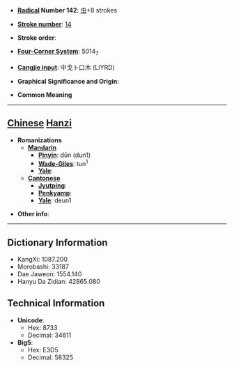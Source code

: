 * '''[[Wiktionary:Chinese radical index| Radical]] Number 142''': [[Wiktionary:Chinese radical index 虫|虫]]+8 strokes

* '''[[Wiktionary:Chinese total strokes index|Stroke number]]''': [[Wiktionary:Chinese total strokes index 14|14]]

* '''Stroke order''': 

* '''[[Wiktionary:Chinese four corner index|Four-Corner System]]''': 5014<sub>7</sub>

* '''[[Wiktionary:Chinese Cangjie index|Cangjie input]]''': 中戈卜口木 (LIYRD)

* '''Graphical Significance and Origin''': 

* '''Common Meaning'''

----

== [[Chinese]] [[Hanzi]] ==

* '''Romanizations'''
** '''[[Mandarin]]'''
*** '''[[Pinyin]]''': dūn (dun1)
*** '''[[Wade-Giles]]''': tun<sup>1</sup>
*** '''[[Yale]]''': 
** '''[[Cantonese]]'''
*** '''[[Jyutping]]''':
*** '''[[Penkyamp]]''': 
*** '''[[Yale]]''': deun1

* '''Other info''': 

----

== Dictionary Information ==

* KangXi: 1087.200
* Morobashi: 33187
* Dae Jaweon: 1554.140
* Hanyu Da Zidian: 42865.080

== Technical Information ==

* '''Unicode''':
** Hex: 8733
** Decimal: 34611
* '''Big5''':
** Hex: E3D5
** Decimal: 58325